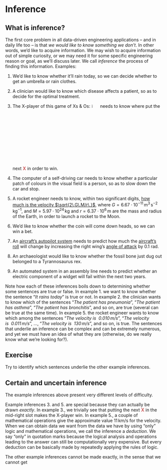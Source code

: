 # Inference

## What is inference?

The first core problem in all data-driven engineering applications -- and in daily life too -- is that _we would like to know something we don't_. In other words, we'd like to acquire information. We may wish to acquire information out of simple curiosity, or we may need it for some specific engineering reason or goal, as we'll discuss later. We call _inference_ the process of finding this information. Examples:

1) We'd like to know whether it'll rain today, so we can decide whether to get an umbrella or rain clothes.

<!-- * We'd like to know the number of the winning lottery ticket (if we can manage to buy that number), so we can buy that Lamborghini. -->

2) A clinician would like to know which disease affects a patient, so as to decide for the optimal treatment.

3) The X-player of this game of Xs & Os: ![](XsOs.png){width=5%} needs to know where put the next [**X**]{style="color:#CA5556"} in order to win.

4) The computer of a self-driving car needs to know whether a particular patch of colours in the visual field is a person, so as to slow down the car and stop.

5) A rocket engineer needs to know, within two significant digits, [how much is the velocity $\sqrt{2\,G\,M/r\,}$](http://nasaphysics.cet.edu/escape-velocity.html), where $G=6.67 \cdot 10^{-11}\,\mathrm{m^3\,s^{-2}\,kg^{-1}}$, and $M = 5.97 \cdot 10^{24}\,\mathrm{kg}$ and $r = 6.37 \cdot 10^{6}\,\mathrm{m}$ are the mass and radius of the Earth, in order to launch a rocket to the Moon.

6) We'd like to know whether the coin will come down heads, so we can win a bet.

7) An [aircraft's autopilot system](https://aerospaceamerica.aiaa.org/features/a-i-in-the-cockpit) needs to predict how much the [aircraft's roll](https://www.grc.nasa.gov/www/k-12/VirtualAero/BottleRocket/airplane/roll.html) will change by increasing the right wing's [angle of attack](https://www.grc.nasa.gov/www/k-12/VirtualAero/BottleRocket/airplane/incline.html) by 0.1 rad.

8) An archaeologist would like to know whether the fossil bone just dug out belonged to a Tyrannosaurus rex.

9) An automated system in an assembly line needs to predict whether an electric component of a widget will fail within the next two years.


Note how each of these inferences boils down to determining whether some sentences are true or false. In example 1. we want to know whether the sentence "_It rains today_" is true or not. In example 2. the clinician wants to know which of the sentences "_The patient has pneumonia_", "_The patient has asthma_", "_The patient has bronchitis_", and so on, are true (several can be true at the same time). In example 5. the rocket engineer wants to know which among the sentences "_The velocity is\ \ $0.010\,\mathrm{m/s}$_", "_The velocity is\ \ $0.011\,\mathrm{m/s}$_", ..., "_The velocity is\ \ $130\,\mathrm{m/s}$_", and so on, is true. The sentences that underlie an inference can be complex and can be extremely numerous, and yet we  must have an idea of what they are (otherwise, do we really know what we're looking for?).

::: {.column-margin}
::: {.callout-tip}
## Exercise
Try to identify which sentences underlie the other example inferences.
:::
:::

## Certain and uncertain inference

The example inferences above present very different levels of difficulty.

Example inferences 3. and 5. are special because they can actually be drawn _exactly_. In example 3., we trivially see that putting the next [**X**]{style="color:#CA5556"} in the mid-right slot makes the X-player win. In example 5., a couple of mathematical operations give the approximate value $11\,\mathrm{km/s}$ for the velocity. When we can obtain  data we want from the data we have by using "only" logic and mathematical operations, we call the inference a _deduction_. We say "only" in quotation marks because the logical analysis and operations leading to the answer can still be computationally very expensive. But every deduction can be basically made by repeatedly applying the rules of logic.

The other example inferences cannot be made exactly, in the sense that we cannot get 


